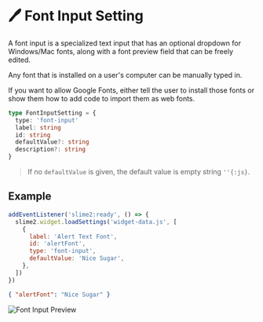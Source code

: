 # 🖊️ Font Input Setting

A font input is a specialized text input that has an optional dropdown for Windows/Mac fonts, along with a font preview field that can be freely edited.

Any font that is installed on a user's computer can be manually typed in.

If you want to allow Google Fonts, either tell the user to install those fonts or show them how to add code to import them as web fonts.

```ts filename="Setting Definition"
type FontInputSetting = {
  type: 'font-input'
  label: string
  id: string
  defaultValue?: string
  description?: string
}
```

> If no `defaultValue` is given, the default value is empty string `''{:js}`.

## Example

```js filename="JavaScript"
addEventListener('slime2:ready', () => {
  slime2.widget.loadSettings('widget-data.js', [
    {
      label: 'Alert Text Font',
      id: 'alertFont',
      type: 'font-input',
      defaultValue: 'Nice Sugar',
    },
  ])
})
```

```json filename="Initial Data"
{ "alertFont": "Nice Sugar" }
```

![Font Input Preview](/previews/font-input.png)
